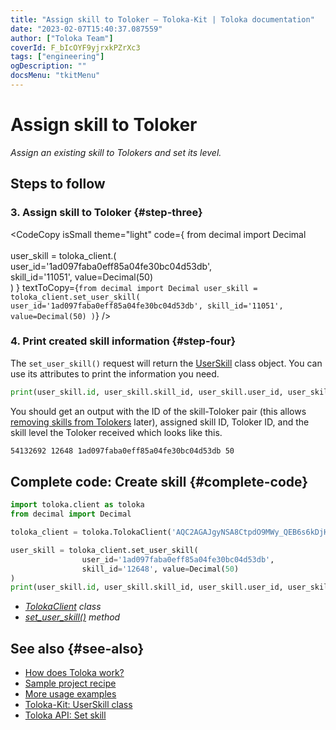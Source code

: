 ```yaml
---
title: "Assign skill to Toloker — Toloka-Kit | Toloka documentation"
date: "2023-02-07T15:40:37.087559"
author: ["Toloka Team"]
coverId: F_bIcOYF9yjrxkPZrXc3
tags: ["engineering"]
ogDescription: ""
docsMenu: "tkitMenu"
---
```



# Assign skill to Toloker

_Assign an existing skill to Tolokers and set its level._

## Steps to follow

<Import/>

<Instantiate/>

### 3. Assign skill to Toloker {#step-three}

<CodeCopy
  isSmall
  theme="light"
  code={
    <HighlightChildren language="python">
      from decimal import Decimal
      <br/><br/>user_skill = toloka_client.<Term term="set_user_skill"><SetUserSkill/></Term>(
      <br/>    user_id='1ad097faba0eff85a04fe30bc04d53db',
      <br/>    skill_id='11051', value=Decimal(50)
      <br/>)
    </HighlightChildren>
  }
  textToCopy={`from decimal import Decimal
user_skill = toloka_client.set_user_skill(
    user_id='1ad097faba0eff85a04fe30bc04d53db',
    skill_id='11051', value=Decimal(50)
)`}
/>

### 4. Print created skill information {#step-four}

The `set_user_skill()` request will return the [UserSkill](/docs/toloka-kit/reference/toloka.client.user_skill.UserSkill) class object. You can use its attributes to print the information you need.

```python
print(user_skill.id, user_skill.skill_id, user_skill.user_id, user_skill.value)
```

You should get an output with the ID of the skill-Toloker pair (this allows [removing skills from Tolokers](/docs/toloka-kit/recipes/delete-user-skill) later), assigned skill ID, Toloker ID, and the skill level the Toloker received which looks like this.

```bash
54132692 12648 1ad097faba0eff85a04fe30bc04d53db 50
```

## Complete code: Create skill {#complete-code}

```python
import toloka.client as toloka
from decimal import Decimal

toloka_client = toloka.TolokaClient('AQC2AGAJgyNSA8CtpdO9MWy_QEB6s6kDjHUoElE', 'PRODUCTION')

user_skill = toloka_client.set_user_skill(
                user_id='1ad097faba0eff85a04fe30bc04d53db',
                skill_id='12648', value=Decimal(50)
)
print(user_skill.id, user_skill.skill_id, user_skill.user_id, user_skill.value)
```

<Note mode="tip" title="List of classes and methods used in this recipe">

- _[TolokaClient](/docs/toloka-kit/reference/toloka.client.TolokaClient) class_
- _[set_user_skill()](/docs/toloka-kit/reference/toloka.client.TolokaClient.set_user_skill) method_

</Note>

## See also {#see-also}

- [How does Toloka work?](/docs/guide/overview)
- [Sample project recipe](/docs/toloka-kit/recipes/learn-basics)
- [More usage examples](/docs/toloka-kit/recipes/use-cases)
- [Toloka-Kit: UserSkill class](/docs/toloka-kit/reference/toloka.client.user_skill.UserSkill)
- [Toloka API: Set skill](https://toloka.ai/docs/api/api-reference/#put-/user-skills)
